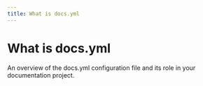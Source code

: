 ```yaml
---
title: What is docs.yml
---
```


# What is docs.yml

An overview of the docs.yml configuration file and its role in your documentation project. 
